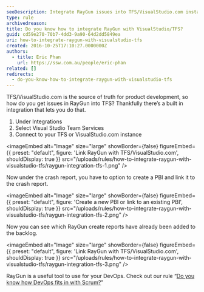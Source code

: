 ```yaml
---
seoDescription: Integrate RayGun issues into TFS/VisualStudio.com instances to streamline product development.
type: rule
archivedreason:
title: Do you know how to integrate RayGun with VisualStudio/TFS?
guid: cd59e270-70b7-4dd3-9a90-64d2dd5849ea
uri: how-to-integrate-raygun-with-visualstudio-tfs
created: 2016-10-25T17:10:27.0000000Z
authors:
  - title: Eric Phan
    url: https://ssw.com.au/people/eric-phan
related: []
redirects:
  - do-you-know-how-to-integrate-raygun-with-visualstudio-tfs
---
```


TFS/VisualStudio.com is the source of truth for product development, so how do you get issues in RayGun into TFS? Thankfully there’s a built in integration that lets you do that.
1. Under Integrations
2. Select Visual Studio Team Services
3. Connect to your TFS or VisualStudio.com instance


<imageEmbed
  alt="Image"
  size="large"
  showBorder={false}
  figureEmbed={{
    preset: "default",
    figure: 'Link RayGun with TFS/VisualStudio.com',
    shouldDisplay: true
  }}
  src="/uploads/rules/how-to-integrate-raygun-with-visualstudio-tfs/raygun-integration-tfs-1.png"
/>

Now under the crash report, you have to option to create a PBI and link it to the crash report.


<imageEmbed
  alt="Image"
  size="large"
  showBorder={false}
  figureEmbed={{
    preset: "default",
    figure: 'Create a new PBI or link to an existing PBI',
    shouldDisplay: true
  }}
  src="/uploads/rules/how-to-integrate-raygun-with-visualstudio-tfs/raygun-integration-tfs-2.png"
/>

Now you can see which RayGun create reports have already been added to the backlog.


<imageEmbed
  alt="Image"
  size="large"
  showBorder={false}
  figureEmbed={{
    preset: "default",
    figure: 'Link RayGun with TFS/VisualStudio.com',
    shouldDisplay: true
  }}
  src="/uploads/rules/how-to-integrate-raygun-with-visualstudio-tfs/raygun-integration-tfs-3.png"
/>

RayGun is a useful tool to use for your DevOps. Check out our rule “[Do you know how DevOps fits in with Scrum?](/do-you-know-how-devops-fits-in-with-scrum)”